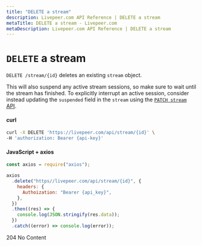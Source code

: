 ```yaml
---
title: "DELETE a stream"
description: Livepeer.com API Reference | DELETE a stream
metaTitle: DELETE a stream - Livepeer.com
metaDescription: Livepeer.com API Reference | DELETE a stream
---
```


# `DELETE` a stream

`DELETE /stream/{id}` deletes an existing `stream` object.

This will also suspend any active stream sessions, so make sure to wait until
the stream has finished. To explicitly interrupt an active session, consider
instead updating the `suspended` field in the `stream` using the
[`PATCH stream` API](/docs/api-reference/stream/update-stream).

#### curl

```bash
curl -X DELETE 'https://livepeer.com/api/stream/{id}' \
-H 'authorization: Bearer {api-key}'
```

#### JavaScript + axios

```javascript
const axios = require("axios");

axios
  .delete("https//livepeer.com/api/stream/{id}", {
    headers: {
      Authoization: "Bearer {api_key}",
    },
  })
  .then((res) => {
    console.log(JSON.stringify(res.data));
  })
  .catch((error) => console.log(error));
```

204 No Content
